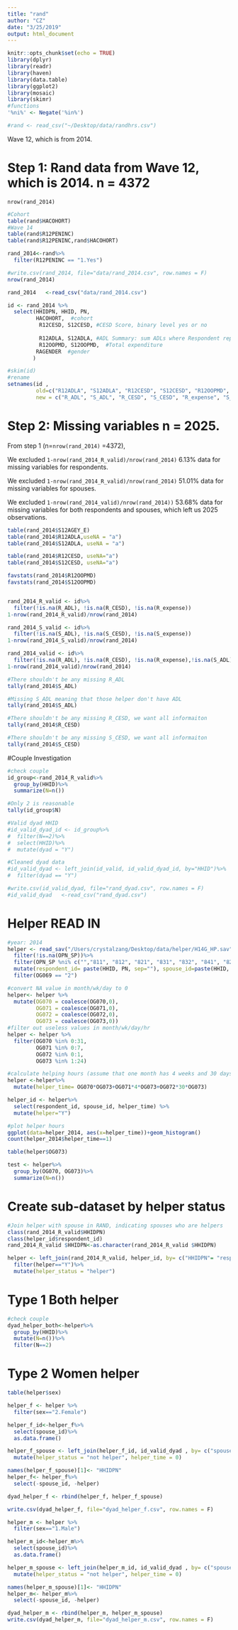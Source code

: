 ```yaml
---
title: "rand"
author: "CZ"
date: "3/25/2019"
output: html_document
---
```


```r
knitr::opts_chunk$set(echo = TRUE)
library(dplyr)
library(readr)
library(haven)
library(data.table)
library(ggplot2)
library(mosaic)
library(skimr)
#functions
'%ni%' <- Negate('%in%')
```


```r
#rand <- read_csv("~/Desktop/data/randhrs.csv")
```


Wave 12, which is from 2014. 

# Step 1: Rand data from Wave 12, which is 2014. n = 4372 
`nrow(rand_2014)`
```r
#Cohort
table(rand$HACOHORT) 
#Wave 14
table(rand$R12PENINC)
table(rand$R12PENINC,rand$HACOHORT)

rand_2014<-rand%>%
  filter(R12PENINC == "1.Yes")

#write.csv(rand_2014, file="data/rand_2014.csv", row.names = F)
nrow(rand_2014)
```


```r
rand_2014   <-read_csv("data/rand_2014.csv") 

id <- rand_2014 %>%
  select(HHIDPN, HHID, PN, 
         HACOHORT,  #cohort
          R12CESD, S12CESD, #CESD Score, binary level yes or no
         
          R12ADLA, S12ADLA, #ADL Summary: sum ADLs where Respondent reports any difficulty
          R12OOPMD, S12OOPMD,  #Total expenditure
         RAGENDER  #gender
        )

#skim(id)
#rename
setnames(id ,
         old=c("R12ADLA", "S12ADLA", "R12CESD", "S12CESD", "R12OOPMD", "S12OOPMD", "RAGENDER"),
         new = c("R_ADL", "S_ADL", "R_CESD", "S_CESD", "R_expense", "S_expense", "sex"))
```


# Step 2: Missing variables n = 2025.
From step 1 (n=`nrow(rand_2014)` =4372), 

We excluded `1-nrow(rand_2014_R_valid)/nrow(rand_2014)` 6.13% data for missing variables for respondents.

We excluded `1-nrow(rand_2014_R_valid)/nrow(rand_2014)` 51.01% data for missing variables for spouses.

We excluded `1-nrow(rand_2014_valid)/nrow(rand_2014))` 53.68% data for missing variables for both respondents and spouses, which left us 2025 observations.
```r
table(rand_2014$S12AGEY_E)
table(rand_2014$R12ADLA,useNA = "a")
table(rand_2014$S12ADLA, useNA = "a")

table(rand_2014$R12CESD, useNA="a")
table(rand_2014$S12CESD, useNA="a")

favstats(rand_2014$R12OOPMD)
favstats(rand_2014$S12OOPMD)


rand_2014_R_valid <- id%>%
  filter(!is.na(R_ADL), !is.na(R_CESD), !is.na(R_expense))
1-nrow(rand_2014_R_valid)/nrow(rand_2014)

rand_2014_S_valid <- id%>%
  filter(!is.na(S_ADL), !is.na(S_CESD), !is.na(S_expense))
1-nrow(rand_2014_S_valid)/nrow(rand_2014)

rand_2014_valid <- id%>%
  filter(!is.na(R_ADL), !is.na(R_CESD), !is.na(R_expense),!is.na(S_ADL), !is.na(S_CESD), !is.na(S_expense))
1-nrow(rand_2014_valid)/nrow(rand_2014)

```




```r
#There shouldn't be any missing R_ADL
tally(rand_2014$S_ADL)

#Missing S_ADL meaning that those helper don't have ADL
tally(rand_2014$S_ADL)

#There shouldn't be any missing R_CESD, we want all informaiton
tally(rand_2014$R_CESD)

#There shouldn't be any missing S_CESD, we want all informaiton
tally(rand_2014$S_CESD)
```

#Couple Investigation
```r
#check couple
id_group<-rand_2014_R_valid%>%
  group_by(HHID)%>%
  summarize(N=n())

#Only 2 is reasonable
tally(id_group$N)

#Valid dyad HHID 
#id_valid_dyad_id <- id_group%>%
#  filter(N==2)%>%
#  select(HHID)%>%
#  mutate(dyad = "Y")

#Cleaned dyad data
#id_valid_dyad <- left_join(id_valid, id_valid_dyad_id, by="HHID")%>%
#  filter(dyad == "Y")

#write.csv(id_valid_dyad, file="rand_dyad.csv", row.names = F)
#id_valid_dyad   <-read_csv("rand_dyad.csv") 

```


# Helper READ IN
```r
#year: 2014
helper <- read_sav("/Users/crystalzang/Desktop/data/helper/H14G_HP.sav", encoding = NULL, user_na = FALSE)%>%
  filter(!is.na(OPN_SP))%>%
  filter(OPN_SP %ni% c("","811", "812", "821", "831", "832", "841", "822"))%>%
  mutate(respondent_id= paste(HHID, PN, sep=""), spouse_id=paste(HHID, OPN_SP, sep=""))%>%
  filter(OG069 == "2")

#convert NA value in month/wk/day to 0 
helper<- helper %>%
  mutate(OG070 = coalesce(OG070,0),
         OG071 = coalesce(OG071,0),
         OG072 = coalesce(OG072,0),
         OG073 = coalesce(OG073,0))
#filter out useless values in month/wk/day/hr
helper <- helper %>%
  filter(OG070 %in% 0:31,
         OG071 %in% 0:7,
         OG072 %in% 0:1,
         OG073 %in% 1:24)

#calculate helping hours (assume that one month has 4 weeks and 30 days)
helper <-helper%>%
  mutate(helper_time= OG070*OG073+OG071*4*OG073+OG072*30*OG073)

helper_id <- helper%>%
  select(respondent_id, spouse_id, helper_time) %>% 
  mutate(helper="Y")
```


```r
#plot helper hours
ggplot(data=helper_2014, aes(x=helper_time))+geom_histogram()
count(helper_2014$helper_time==1)

table(helper$OG073)

test <- helper%>%
  group_by(OG070, OG073)%>%
  summarize(N=n())
```


# Create sub-dataset by helper status
```r
#Join helper with spouse in RAND, indicating spouses who are helpers
class(rand_2014_R_valid$HHIDPN)
class(helper_id$respondent_id)
rand_2014_R_valid $HHIDPN<-as.character(rand_2014_R_valid $HHIDPN)

helper <- left_join(rand_2014_R_valid, helper_id, by= c("HHIDPN"= "respondent_id"))%>%
  filter(helper=="Y")%>%
  mutate(helper_status = "helper")

```

# Type 1 Both helper
```r
#check couple
dyad_helper_both<-helper%>%
  group_by(HHID)%>%
  mutate(N=n())%>%
  filter(N==2)
```



# Type 2 Women helper
```r
table(helper$sex)

helper_f <- helper %>%
  filter(sex=="2.Female")

helper_f_id<-helper_f%>%
  select(spouse_id)%>%
  as.data.frame()

helper_f_spouse <- left_join(helper_f_id, id_valid_dyad , by= c("spouse_id" = "HHIDPN"))%>%
  mutate(helper_status = "not helper", helper_time = 0)

names(helper_f_spouse)[1]<- "HHIDPN"
helper_f<- helper_f%>%
  select(-spouse_id, -helper)

dyad_helper_f <- rbind(helper_f, helper_f_spouse)

write.csv(dyad_helper_f, file="dyad_helper_f.csv", row.names = F)

```


```r
helper_m <- helper %>%
  filter(sex=="1.Male")

helper_m_id<-helper_m%>%
  select(spouse_id)%>%
  as.data.frame()

helper_m_spouse <- left_join(helper_m_id, id_valid_dyad , by= c("spouse_id" = "HHIDPN"))%>%
  mutate(helper_status = "not helper", helper_time = 0)

names(helper_m_spouse)[1]<- "HHIDPN"
helper_m<- helper_m%>%
  select(-spouse_id, -helper)

dyad_helper_m <- rbind(helper_m, helper_m_spouse)
write.csv(dyad_helper_m, file="dyad_helper_m.csv", row.names = F)

```



